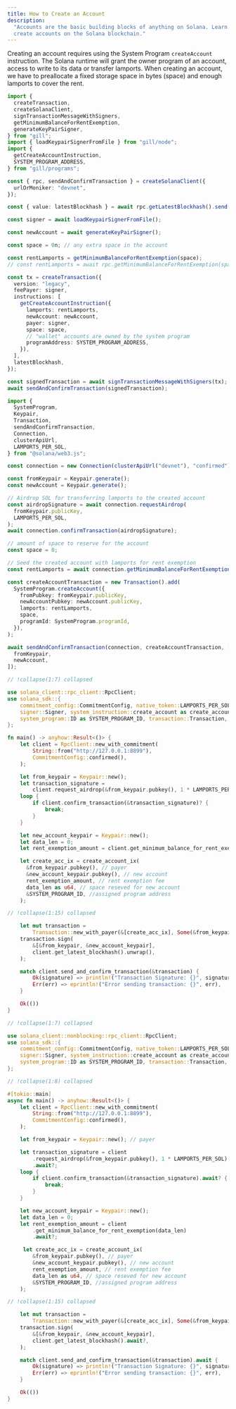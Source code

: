 ```yaml
---
title: How to Create an Account
description:
  "Accounts are the basic building blocks of anything on Solana. Learn how to
  create accounts on the Solana blockchain."
---
```


Creating an account requires using the System Program `createAccount`
instruction. The Solana runtime will grant the owner program of an account,
access to write to its data or transfer lamports. When creating an account, we
have to preallocate a fixed storage space in bytes (space) and enough lamports
to cover the rent.

<CodeTabs storage="cookbook">

```typescript !! title="gill"
import {
  createTransaction,
  createSolanaClient,
  signTransactionMessageWithSigners,
  getMinimumBalanceForRentExemption,
  generateKeyPairSigner,
} from "gill";
import { loadKeypairSignerFromFile } from "gill/node";
import {
  getCreateAccountInstruction,
  SYSTEM_PROGRAM_ADDRESS,
} from "gill/programs";

const { rpc, sendAndConfirmTransaction } = createSolanaClient({
  urlOrMoniker: "devnet",
});

const { value: latestBlockhash } = await rpc.getLatestBlockhash().send();

const signer = await loadKeypairSignerFromFile();

const newAccount = await generateKeyPairSigner();

const space = 0n; // any extra space in the account

const rentLamports = getMinimumBalanceForRentExemption(space);
// const rentLamports = await rpc.getMinimumBalanceForRentExemption(space).send();

const tx = createTransaction({
  version: "legacy",
  feePayer: signer,
  instructions: [
    getCreateAccountInstruction({
      lamports: rentLamports,
      newAccount: newAccount,
      payer: signer,
      space: space,
      // "wallet" accounts are owned by the system program
      programAddress: SYSTEM_PROGRAM_ADDRESS,
    }),
  ],
  latestBlockhash,
});

const signedTransaction = await signTransactionMessageWithSigners(tx);
await sendAndConfirmTransaction(signedTransaction);
```

```typescript !! title="Legacy"
import {
  SystemProgram,
  Keypair,
  Transaction,
  sendAndConfirmTransaction,
  Connection,
  clusterApiUrl,
  LAMPORTS_PER_SOL,
} from "@solana/web3.js";

const connection = new Connection(clusterApiUrl("devnet"), "confirmed");

const fromKeypair = Keypair.generate();
const newAccount = Keypair.generate();

// Airdrop SOL for transferring lamports to the created account
const airdropSignature = await connection.requestAirdrop(
  fromKeypair.publicKey,
  LAMPORTS_PER_SOL,
);
await connection.confirmTransaction(airdropSignature);

// amount of space to reserve for the account
const space = 0;

// Seed the created account with lamports for rent exemption
const rentLamports = await connection.getMinimumBalanceForRentExemption(space);

const createAccountTransaction = new Transaction().add(
  SystemProgram.createAccount({
    fromPubkey: fromKeypair.publicKey,
    newAccountPubkey: newAccount.publicKey,
    lamports: rentLamports,
    space,
    programId: SystemProgram.programId,
  }),
);

await sendAndConfirmTransaction(connection, createAccountTransaction, [
  fromKeypair,
  newAccount,
]);
```

```rust  !! title="Rust"
// !collapse(1:7) collapsed

use solana_client::rpc_client::RpcClient;
use solana_sdk::{
    commitment_config::CommitmentConfig, native_token::LAMPORTS_PER_SOL, signature::Keypair,
    signer::Signer, system_instruction::create_account as create_account_ix,
    system_program::ID as SYSTEM_PROGRAM_ID, transaction::Transaction,
};

fn main() -> anyhow::Result<()> {
    let client = RpcClient::new_with_commitment(
        String::from("http://127.0.0.1:8899"),
        CommitmentConfig::confirmed(),
    );

    let from_keypair = Keypair::new();
    let transaction_signature =
        client.request_airdrop(&from_keypair.pubkey(), 1 * LAMPORTS_PER_SOL)?;
    loop {
        if client.confirm_transaction(&transaction_signature)? {
            break;
        }
    }

    let new_account_keypair = Keypair::new();
    let data_len = 0;
    let rent_exemption_amount = client.get_minimum_balance_for_rent_exemption(data_len)?;

    let create_acc_ix = create_account_ix(
      &from_keypair.pubkey(), // payer
      &new_account_keypair.pubkey(), // new account
      rent_exemption_amount, // rent exemption fee
      data_len as u64, // space reseved for new account
      &SYSTEM_PROGRAM_ID, //assigned program address
    );

// !collapse(1:15) collapsed

    let mut transaction =
        Transaction::new_with_payer(&[create_acc_ix], Some(&from_keypair.pubkey()));
    transaction.sign(
        &[&from_keypair, &new_account_keypair],
        client.get_latest_blockhash().unwrap(),
    );

    match client.send_and_confirm_transaction(&transaction) {
        Ok(signature) => println!("Transaction Signature: {}", signature),
        Err(err) => eprintln!("Error sending transaction: {}", err),
    }

    Ok(())
}
```

```rust  !! title="RustAsync"
// !collapse(1:7) collapsed

use solana_client::nonblocking::rpc_client::RpcClient;
use solana_sdk::{
    commitment_config::CommitmentConfig, native_token::LAMPORTS_PER_SOL, signature::Keypair,
    signer::Signer, system_instruction::create_account as create_account_ix,
    system_program::ID as SYSTEM_PROGRAM_ID, transaction::Transaction,
};

// !collapse(1:8) collapsed

#[tokio::main]
async fn main() -> anyhow::Result<()> {
    let client = RpcClient::new_with_commitment(
        String::from("http://127.0.0.1:8899"),
        CommitmentConfig::confirmed(),
    );

    let from_keypair = Keypair::new(); // payer

    let transaction_signature = client
        .request_airdrop(&from_keypair.pubkey(), 1 * LAMPORTS_PER_SOL)
        .await?;
    loop {
        if client.confirm_transaction(&transaction_signature).await? {
            break;
        }
    }

    let new_account_keypair = Keypair::new();
    let data_len = 0;
    let rent_exemption_amount = client
        .get_minimum_balance_for_rent_exemption(data_len)
        .await?;

     let create_acc_ix = create_account_ix(
        &from_keypair.pubkey(), // payer
        &new_account_keypair.pubkey(), // new account
        rent_exemption_amount, // rent exemption fee
        data_len as u64, // space reseved for new account
        &SYSTEM_PROGRAM_ID, //assigned program address
    );

// !collapse(1:15) collapsed

    let mut transaction =
        Transaction::new_with_payer(&[create_acc_ix], Some(&from_keypair.pubkey()));
    transaction.sign(
        &[&from_keypair, &new_account_keypair],
        client.get_latest_blockhash().await?,
    );

    match client.send_and_confirm_transaction(&transaction).await {
        Ok(signature) => println!("Transaction Signature: {}", signature),
        Err(err) => eprintln!("Error sending transaction: {}", err),
    }

    Ok(())
}
```

</CodeTabs>
